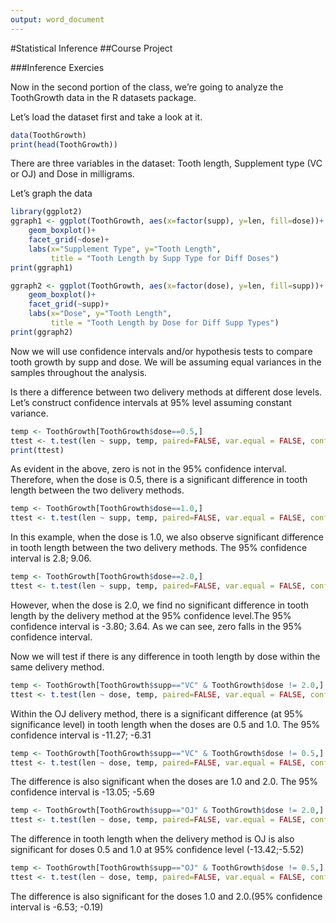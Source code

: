 ---
output: word_document
---
#Statistical Inference
##Course Project

###Inference Exercies

Now in the second portion of the class, we're going to analyze the ToothGrowth data in the R datasets package. 

Let's load the dataset first and take a look at it. 
```{r}
data(ToothGrowth)
print(head(ToothGrowth))
```
There are three variables in the dataset: Tooth length, Supplement type (VC or OJ) and Dose in milligrams.

Let's graph the data
```{r, echo=FALSE}
library(ggplot2)
ggraph1 <- ggplot(ToothGrowth, aes(x=factor(supp), y=len, fill=dose))+
    geom_boxplot()+
    facet_grid(~dose)+
    labs(x="Supplement Type", y="Tooth Length", 
         title = "Tooth Length by Supp Type for Diff Doses")
print(ggraph1)

ggraph2 <- ggplot(ToothGrowth, aes(x=factor(dose), y=len, fill=supp))+
    geom_boxplot()+
    facet_grid(~supp)+
    labs(x="Dose", y="Tooth Length", 
         title = "Tooth Length by Dose for Diff Supp Types")
print(ggraph2)
```


Now we will use confidence intervals and/or hypothesis tests to compare tooth growth by supp and dose. We will be assuming equal variances in the samples throughout the analysis. 

Is there a difference between two delivery methods at different dose levels. Let's construct confidence intervals at 95% level assuming constant variance.

```{r, echo=FALSE}
temp <- ToothGrowth[ToothGrowth$dose==0.5,]
ttest <- t.test(len ~ supp, temp, paired=FALSE, var.equal = FALSE, conf.level=0.95)
print(ttest)
```

As evident in the above, zero is not in the 95% confidence interval. Therefore, when the dose is 0.5, there is a significant difference in tooth length between the two delivery methods.

```{r, echo=FALSE}
temp <- ToothGrowth[ToothGrowth$dose==1.0,]
ttest <- t.test(len ~ supp, temp, paired=FALSE, var.equal = FALSE, conf.level=0.95)
```

In this example, when the dose is 1.0, we also observe significant difference in tooth length between the two delivery methods. The 95% confidence interval is  2.8; 9.06.

```{r, echo=FALSE}
temp <- ToothGrowth[ToothGrowth$dose==2.0,]
ttest <- t.test(len ~ supp, temp, paired=FALSE, var.equal = FALSE, conf.level=0.95)
```

However, when the dose is 2.0, we find no significant difference in tooth length by the delivery method at the 95% confidence level.The 95% confidence interval is -3.80; 3.64. As we can see, zero falls in the 95% confidence interval. 

Now we will test if there is any difference in tooth length by dose within the same delivery method. 

```{r,echo=FALSE}
temp <- ToothGrowth[ToothGrowth$supp=="VC" & ToothGrowth$dose != 2.0,]
ttest <- t.test(len ~ dose, temp, paired=FALSE, var.equal = FALSE, conf.level=0.95)
```

Within the OJ delivery method, there is a significant difference (at 95% significance level) in tooth length when the doses are 0.5 and 1.0. The 95% confidence interval is  -11.27; -6.31

```{r, echo=FALSE}
temp <- ToothGrowth[ToothGrowth$supp=="VC" & ToothGrowth$dose != 0.5,]
ttest <- t.test(len ~ dose, temp, paired=FALSE, var.equal = FALSE, conf.level=0.95)
```

The difference is also significant when the doses are 1.0 and 2.0. The 95% confidence interval is  -13.05; -5.69

```{r, echo=FALSE}
temp <- ToothGrowth[ToothGrowth$supp=="OJ" & ToothGrowth$dose != 2.0,]
ttest <- t.test(len ~ dose, temp, paired=FALSE, var.equal = FALSE, conf.level=0.95)
```

The difference in tooth length when the delivery method is OJ is also significant for doses 0.5 and 1.0 at 95% confidence level (-13.42;-5.52)
```{r, echo=FALSE}
temp <- ToothGrowth[ToothGrowth$supp=="OJ" & ToothGrowth$dose != 0.5,]
ttest <- t.test(len ~ dose, temp, paired=FALSE, var.equal = FALSE, conf.level=0.95)
```

The difference is also significant for the doses 1.0 and 2.0.(95% confidence interval is -6.53; -0.19)